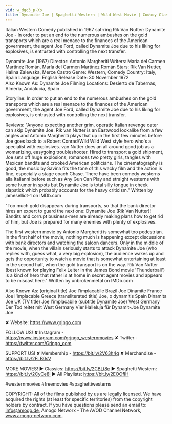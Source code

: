 ```yaml
---
vid: w_dgc3_p-Xo
title: Dynamite Joe | Spaghetti Western | Wild West Movie | Cowboy Classic | Free Movie | English
---
```


Italian Western Comedy published in 1967 satrring Rik Van Nutter: Dynamite Joe - In order to put an end to the numerous ambushes on the gold transports which are a real menace to the finances of the American government, the agent Joe Ford, called Dynamite Joe due to his liking for explosives, is entrusted with controlling the next transfer.

Dynamite Joe (1967)
Director: Antonio Margheriti 
Writers: María del Carmen Martínez Román, María del Carmen Martínez Román
Stars: Rik Van Nutter, Halina Zalewska, Merce Castro
Genre: Western, Comedy 
Country: Italy, Spain
Language: English
Release Date: 30 November 1972  
Also Known As: Dynamite Joe 
Filming Locations: Desierto de Tabernas, Almería, Andalucía, Spain

Storyline:
In order to put an end to the numerous ambushes on the gold transports which are a real menace to the finances of the American government, the agent Joe Ford, called Dynamite Joe due to his liking for explosives, is entrusted with controlling the next transfer.

Reviews:
"Anyone expecting another grim, operatic Italian revenge oater can skip Dynamite Joe. Rik van Nutter is an Eastwood lookalike from a few angles and Antonio Margheriti plays that up in the first few minutes before Joe goes back to a Robert Conrad/Wild Wild West style hero who's a specialist with explosives. van Nutter does an all around good job as a womanizing, easygoing troubleshooter. Hired to transport a gold shipment, Joe sets off huge explosions, romances two pretty girls, tangles with Mexican bandits and crooked American politicians. The cinematography is good, the music by Savina fits the tone of this wacky film and the action is fine, especially a stage coach Chase. There have been comedy westerns alla Italianni before such as Any Gun Can Play and straight westerns with some humor in spots but Dynamite Joe is total silly tongue in cheek slapstick which probably accounts for the heavy criticism." Written by jameselliot-1 on IMDb.com 

"Too much gold disappears during transports, so that the bank director hires an expert to guard the next one: Dynamite Joe (Rik Van Nutter)! Bandits and corrupt business-men are already making plans how to get rid of him, but Joe is prepared for many enemies with plenty of explosives.

The first western movie by Antonio Margheriti is somewhat too pedestrian. In the first half of the movie, nothing much is happening except discussions with bank directors and watching the saloon dancers. Only in the middle of the movie, when the villain seriously starts to attack Dynamite Joe (who replies with, guess what, a very big explosion), the audience wakes up and gets the opportunity to watch a movie that is somewhat entertaining at least in the second half, when the gold transport is on the way. Rik Van Nutter (best known for playing Felix Leiter in the James Bond movie 'Thunderball') is a kind of hero that rather is at home in secret agent movies and appears to be miscast here." Written by unbrokenmetal on IMDb.com 

Also Known As:
(original title) Joe l'implacabile
Brazil Joe Dinamite
France Joe l'implacable
Greece (transliterated title) Joe, o dynamitis
Spain Dinamita Joe
UK (TV title) Joe l'implacabile (subtitle Dynamite Joe)
West Germany Der Tod reitet mit
West Germany Vier Halleluja für Dynamit-Joe
Dynamite Joe

✘ Website: https://www.grjngo.com

FOLLOW US!
✘ Instagram - https://www.instagram.com/grjngo_westernmovies
✘ Twitter - https://twitter.com/Grjngo_com

SUPPORT US!
✘ Membership - https://bit.ly/2V63h4q
✘ Merchandise - https://bit.ly/2FLB0sV

MORE MOVIES! 
► Classics: https://bit.ly/2CBLt8c 
► Spaghetti Western: https://bit.ly/2CyCe8I 
► All Playlists: https://bit.ly/2EOOfIH 

#westernmovies #freemovies #spaghettiwesterns

COPYRIGHT: All of the films published by us are legally licensed. We have acquired the rights (at least for specific territories) from the copyright holders by contract. If you have questions please send an email to: info@amogo.de, Amogo Networx - The AVOD Channel Network, www.amogo-networx.com.